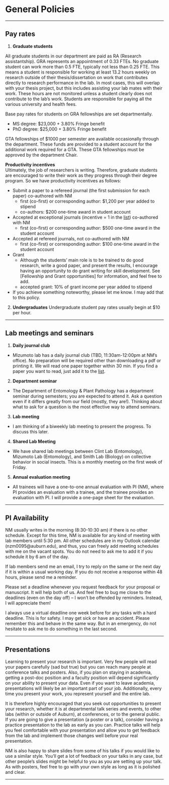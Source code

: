 # General Policies

----------

## Pay rates
  
1. **Graduate students**

All graduate students in our department are paid as RA (Research assistantship). GRA represents an appointment of 0.33 FTEs. No graduate student can work more than 0.5 FTE, typically not less than 0.25 FTE. This means a student is responsible for working at least 13.2 hours weekly on research outside of their thesis/dissertation on work that contributes directly to research performance in the lab. In most cases, this will overlap with your thesis project, but this includes assisting your lab mates with their work. These hours are not monitored unless a student clearly does not contribute to the lab's work. Students are responsible for paying all the various university and health fees.   

Base pay rates for students on GRA fellowships are set departmentally.

* MS degree: $23,000 + 3.80% Fringe benefit
* PhD degree: $25,000 + 3.80% Fringe benefit

GTA fellowships of $1000 per semester are available occasionally through the department. These funds are provided to a student account for the additional work required for a GTA. These GTA fellowships must be approved by the department Chair.

**Productivity incentives**  
Ultimately, the job of researchers is writing. Therefore, graduate students are encouraged to write their work as they progress through their degree program. So we have productivity incentives as follows:

* Submit a paper to a refereed journal (the first submission for each paper) co-authored with NM
  + first (co-first) or corresponding author: $1,200 per year added to stipend 
  + co-authors: $200 one-time award in student account
  
* Accepted at exceptional journals (incentive = 1 in the [list](https://docs.google.com/spreadsheets/d/1tNzj1UMuvO9vShVRI0QanOSFvRSSd8Q5cm1ndOqWjYg/edit?gid=1450194090#gid=1450194090)) co-authored with NM
  + first (co-first) or corresponding author: $500 one-time award in the student account

* Accepted at refereed journals, not co-authored with NM
  + first (co-first) or corresponding author: $100 one-time award in the student account

* Grant
  + Although the students' main role is to be trained to do good research, write a good paper, and present the results, I encourage having an opportunity to do grant writing for skill development. See [Fellowship and Grant opportunities] for information, and feel free to add.
  + accepted grant: 10% of grant income per year added to stipend

* If you achieve something noteworthy, please let me know. I may add that to this policy.

<!-- This is burrow from David Lab rule
These following incentives for developing skills in grant writing. All proposals must have D.Held as a co-author to be eligible for incentives. An application package typically includes formatted (according to the RFA/RFP) sections, budget narrative and budget. The Narrative also outlined in the RFP is the single largest component of each package. We must have the package complete 2 wk in advance of the deadline published in the RFA. Intention to submit should be done no less than 30 d before the grant deadline.

 Most student pay is tied to grant funded projects. The pay rates written into those projects are finite and not subject to within project increases. Any disparity between grant funded assistantships and the departmental minimums will be addressed if soft funds are available. Some students may also be partially supported with a Departmental GRA fellowship. These fellowships contribute a maximum of $16,000 annually to the base pay rates for GRA fellowships listed below. Base pay rates for students on GRA fellowships are set departmentally through a vote of the faculty. Students are responsible for paying all the various university and health fees. The following annual pay rates (approved by the dept faculty in 2017) vary by degree program.

· State or commodity grants:
Write narrative and manage funded project, budget, and annual reports
§ $500 per year added to stipend when submitted and accepted by sponsor.
§ Another $500 per year added to stipend when project is funded or funds disbursed.
§ Must see project through to completion with required report or funds rescinded.
§ Max of 3 per year.
§ Examples; IR-4, Commodity board grants, Chemical company grants/awards, contracts, Alabama Specialty Crop Block grants
· Federal grant:
o Co-author a proposal with D. Held, develop and manage the budget, write annual reports
o $1500 per year added to stipend when a proposal is submitted by Research office and accepted by sponsor.
o Salary up to $30,000 per year in budget if accepted, and 2% per year pay rate increase in budget.
o If IDC is 42% then another $1500 annually from IDC each year the grant funded. If NSF, then $2000 annually from IDC to stipend.
o Must completed annual reports or funds rescinded.
· Incentive for authoring a AAES proposal. Students that draft and assemble an AAES grant proposal package will receive a $500 payment in their student account upon acceptance of the submission. The grant must have a budget for the Held lab and must have D Held as lead or co-PI. The AAES rules related to PI eligibility apply but this incentive has no other limits on how often it can be applied during a student’s time in the lab.
-->

2. **Undergraduates**
Undergraduate student pay rates usually begin at $10 per hour.

----------

## Lab meetings and seminars

1. **Daily journal club**
  + Mizumoto lab has a daily journal club (TBD, 11:30am-12:00pm at NM's office). No preparation will be required other than downloading a pdf or printing it. We will read one paper together within 30 min. If you find a paper you want to read, just add it to the [list](https://docs.google.com/spreadsheets/d/1oH9S6sksLE8oym9vj8eIPnwtD1yuOtqDAbN96wR89H0/edit?gid=0#gid=0).
  
2. **Department seminar**
  + The Department of Entomology & Plant Pathology has a department seminar during semesters; you are expected to attend it. Ask a question even if it differs greatly from our field (mostly, they are!). Thinking about what to ask for a question is the most effective way to attend seminars.

3. **Lab meeting**
  + I am thinking of a biweekly lab meeting to present the progress. To discuss this later.

4. **Shared Lab Meeting**
  + We have shared lab meetings between Clint Lab (Entomology), Mizumoto Lab (Entomology), and Smith Lab (Biology) on collective behavior in social insects. This is a monthly meeting on the first week of Friday.

5. **Annual evaluation meeting**
  + All trainees will have a one-to-one annual evaluation with PI (NM), where PI provides an evaluation with a trainee, and the trainee provides an evaluation with PI. I will provide a one-page sheet for the evaluation.

----------
 
## PI Availability

NM usually writes in the morning (8:30-10:30 am) if there is no other schedule. Except for this time, NM is available for any kind of meeting with lab members until 5:30 pm. All other schedules are in my Outlook calendar (nzm0095@auburn.edu), and thus, you can freely add meeting schedules with me on the vacant spots. You do not need to ask me to add it if you schedule it by 6 am of the day.  
 
If lab members send me an email, I try to reply on the same or the next day if it is within a usual working day. If you do not receive a response within 48 hours, please send me a reminder.
 
Please set a deadline whenever you request feedback for your proposal or manuscript. It will help both of us. And feel free to bug me close to the deadlines (even on the day off) -- I won't be offended by reminders. Instead, I will appreciate them!
 
I always use a virtual deadline one week before for any tasks with a hard deadline. This is for safety. I may get sick or have an accident. Please remember this and behave in the same way. But in an emergency, do not hesitate to ask me to do something in the last second.
 
----------

## Presentations

Learning to present your research is important. Very few people will read your papers carefully (sad but true) but you can reach many people at conference talks and posters. Also, if you plan on staying in academia, getting a post-doc position and a faculty position will depend significantly on your ability to present your data. Even if you want to leave academia, presentations will likely be an important part of your job. Additionally, every time you present your work, you represent yourself and the entire lab.

It is therefore highly encouraged that you seek out opportunities to present your research, whether it is at departmental talk series and events, to other labs (within or outside of Auburn), at conferences, or to the general public. If you are going to give a presentation (a poster or a talk), consider having a practice presentation to the lab as early as you can. Practice talks will help you feel comfortable with your presentation and allow you to get feedback from the lab and implement those changes well before your real presentation.
 
NM is also happy to share slides from some of his talks if you would like to use a similar style. You’ll get a lot of feedback on your talks in any case, but other people’s slides might be helpful to you as you are setting up your talk. As with posters, feel free to go with your own style as long as it is polished and clear.

----------
<!--
## Recommendation Letters
 
Letters of recommendation are extremely important for getting new positions and grants. You can count on NM to write you a letter if you have been in the lab for at least one year (it’s hard to really know someone if they have only been around for a few months). Exceptions can be made if students or post-docs are applying for fellowships shortly after starting in the lab. If you need a letter, notify NM as soon as possible with the deadline and send your CV and any relevant instructions for the content of the letter. If the letter is for a grant, also include your specific aims. 
-->


